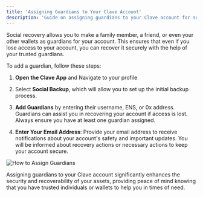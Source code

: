 ```yaml
---
title: 'Assigning Guardians to Your Clave Account'
description: 'Guide on assigning guardians to your Clave account for social recovery.'
---
```


Social recovery allows you to make a family member, a friend, or even your other wallets as guardians for your account. This ensures that even if you lose access to your account, you can recover it securely with the help of your trusted guardians.

To add a guardian, follow these steps:


1. **Open the Clave App** and Navigate to your profile
2. Select **Social Backup**, which will allow you to set up the initial backup process.

3. **Add Guardians** by entering their username, ENS, or 0x address. Guardians can assist you in recovering your account if access is lost. Always ensure you have at least one guardian assigned.

4. **Enter Your Email Address**: Provide your email address to receive notifications about your account's safety and important updates. You will be informed about recovery actions or necessary actions to keep your account secure.

![How to Assign Guardians](./images/assign1.png)

Assigning guardians to your Clave account significantly enhances the security and recoverability of your assets, providing peace of mind knowing that you have trusted individuals or wallets to help you in times of need.
